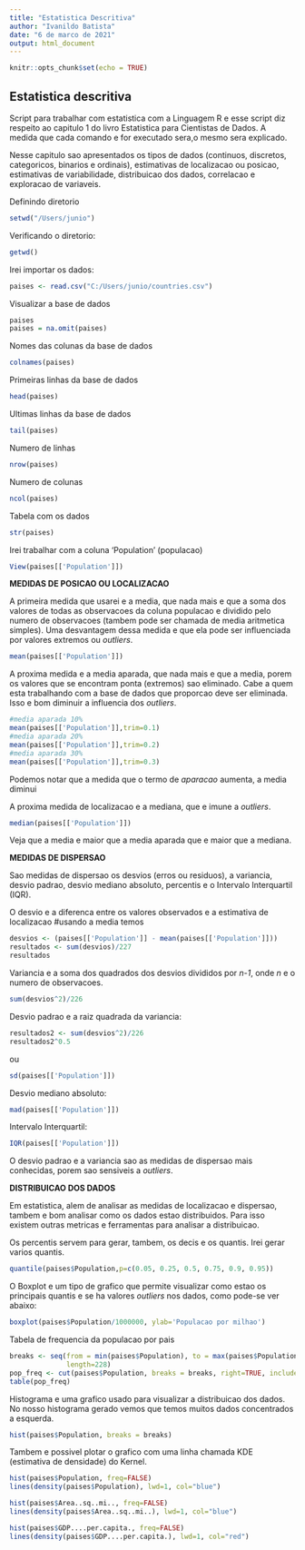 ---
title: "Estatistica Descritiva"
author: "Ivanildo Batista"
date: "6 de marco de 2021"
output: html_document
---

```{r setup, include=FALSE}
knitr::opts_chunk$set(echo = TRUE)
```

## Estatistica descritiva

Script para trabalhar com estatistica com a Linguagem R e esse script diz respeito ao capitulo 1 do livro Estatistica para Cientistas de Dados. A medida que cada comando e for executado sera,o mesmo sera explicado.

Nesse capitulo sao apresentados os tipos de dados (continuos, discretos, categoricos, binarios e ordinais), estimativas de localizacao ou posicao, estimativas de variabilidade, distribuicao dos dados, correlacao e exploracao de variaveis.

Definindo diretorio
```{r}
setwd("/Users/junio")
```

Verificando o diretorio:
```{r}
getwd()
```

Irei importar os dados:
```{r}
paises <- read.csv("C:/Users/junio/countries.csv")
```

Visualizar a base de dados
```{r}
paises
paises = na.omit(paises)
```

Nomes das colunas da base de dados
```{r}
colnames(paises)
```

Primeiras linhas da base de dados
```{r}
head(paises)
```

Ultimas linhas da base de dados
```{r}
tail(paises)
```

Numero de linhas
```{r}
nrow(paises)
```

Numero de colunas
```{r}
ncol(paises)
```

Tabela com os dados
```{r}
str(paises)
```

Irei trabalhar com a coluna 'Population' (populacao)
```{r}
View(paises[['Population']])
```


**MEDIDAS DE POSICAO OU LOCALIZACAO**

A primeira medida que usarei e a media, que nada mais e que a soma dos valores de todas as observacoes da coluna populacao e dividido pelo numero de observacoes  (tambem pode ser chamada de media aritmetica simples). Uma desvantagem dessa medida e que ela pode ser influenciada por valores extremos ou *outliers*.

```{r}
mean(paises[['Population']])
```

A proxima medida e a media aparada, que nada mais e que a media, porem os valores que se encontram ponta (extremos) sao eliminado. Cabe a quem esta trabalhando com a base de dados que proporcao deve ser eliminada. Isso e bom diminuir a influencia dos *outliers*.

```{r}
#media aparada 10%
mean(paises[['Population']],trim=0.1)
#media aparada 20%
mean(paises[['Population']],trim=0.2)
#media aparada 30%
mean(paises[['Population']],trim=0.3)
```

Podemos notar que a medida que o termo de *aparacao* aumenta, a media diminui

A proxima medida de localizacao e a mediana, que e imune a *outliers*.
```{r}
median(paises[['Population']])
```

Veja que a media e maior que a media aparada que e maior que a mediana.

**MEDIDAS DE DISPERSAO**

Sao medidas de dispersao os desvios (erros ou residuos), a variancia, desvio padrao, desvio mediano absoluto, percentis e o Intervalo Interquartil (IQR). 

O desvio e a diferenca entre os valores observados e a estimativa de localizacao
#usando a media temos
```{r}
desvios <- (paises[['Population']] - mean(paises[['Population']]))
resultados <- sum(desvios)/227
resultados
```

Variancia e a soma dos quadrados dos desvios divididos por *n-1*, onde *n* e o numero de observacoes.
```{r}
sum(desvios^2)/226
```

Desvio padrao e a raiz quadrada da variancia:
```{r}
resultados2 <- sum(desvios^2)/226
resultados2^0.5
```

ou
```{r}
sd(paises[['Population']])
```

Desvio mediano absoluto:
```{r}
mad(paises[['Population']])
```

Intervalo Interquartil:
```{r}
IQR(paises[['Population']])
```

O desvio padrao e a variancia sao as medidas de dispersao mais conhecidas, porem sao sensiveis a *outliers*.

**DISTRIBUICAO DOS DADOS**

Em estatistica, alem de analisar as medidas de localizacao e dispersao, tambem e bom analisar como os dados estao distribuidos. Para isso existem outras metricas e ferramentas para analisar a distribuicao.

Os percentis servem para gerar, tambem, os decis e os quantis. Irei gerar varios quantis.
```{r}
quantile(paises$Population,p=c(0.05, 0.25, 0.5, 0.75, 0.9, 0.95))
```

O Boxplot e um tipo de grafico que permite visualizar como estao os principais quantis e se ha valores *outliers* nos dados, como pode-se ver abaixo:
```{r}
boxplot(paises$Population/1000000, ylab='Populacao por milhao')
```

Tabela de frequencia da populacao por pais
```{r}
breaks <- seq(from = min(paises$Population), to = max(paises$Population),
              length=228)
pop_freq <- cut(paises$Population, breaks = breaks, right=TRUE, include.lowest = TRUE)
table(pop_freq)
```

Histograma e uma grafico usado para visualizar a distribuicao dos dados. No nosso histograma gerado vemos que temos muitos dados concentrados a esquerda.

```{r}
hist(paises$Population, breaks = breaks)
```

Tambem e possivel plotar o grafico com uma linha chamada KDE (estimativa de densidade) do Kernel. 

```{r}
hist(paises$Population, freq=FALSE)
lines(density(paises$Population), lwd=1, col="blue")

hist(paises$Area..sq..mi.., freq=FALSE)
lines(density(paises$Area..sq..mi..), lwd=1, col="blue")

hist(paises$GDP....per.capita., freq=FALSE)
lines(density(paises$GDP....per.capita.), lwd=1, col="red")
```